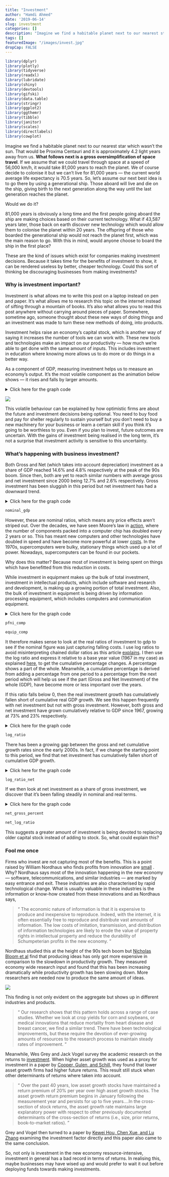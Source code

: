 ```yaml
---
title: "Investment"
author: "Hamdi Ahmed"
date: '2019-06-14'
slug: investment
categories: []
description: "Imagine we find a habitable planet next to our nearest star which wasn’t the sun. That would be Proxima Centauri and it is approximately 4.2 light years away from us[...] "
tags: []
featuredImage: "/images/invest.jpg"
dropCap: FALSE
---
```




``` r

library(dplyr)
library(plotly)
library(tidyverse)
library(readxl)
library(lubridate)
library(shiny)
library(devtools)
library(gifski)
library(data.table)
library(stringr)
library(ggplot2)
library(ggthemr)
library(tibble)
library(janitor)
library(scales)
library(directlabels)
library(cowplot)

```

Imagine we find a habitable planet next to our nearest star which wasn’t the sun. That would be Proxima Centauri and it is approximately 4.2 light years away from us. **What follows next is a gross oversimplification of space travel**. If we assume that we could travel through space at a speed of 56,000 km/h, it would take 81,000 years to reach the planet. We of course decide to colonise it but we can’t live for 81,000 years — the current world average life expectancy is 70.5 years. So, let’s assume our next best idea is to go there by using a generational ship. Those aboard will live and die on the ship, giving birth to the next generation along the way until the last generation reaches the planet. 

Would we do it? 

81,000 years is obviously a long time and the first people going aboard the ship are making choices based on their current technology. What if 43,587 years later, those back on earth discover new technology which would allow them to colonise the planet within 20 years. The offspring of those who boarded the generational ship would not reach the planet first, which was the main reason to go. With this in mind, would anyone choose to board the ship in the first place?

These are the kind of issues which exist for companies making investment decisions. Because it takes time for the benefits of investment to show, it can be rendered useless by better, cheaper technology. Could this sort of thinking be discouraging businesses from making investments?

### **Why is investment important?**

Investment is what allows me to write this post on a laptop instead on pen and paper. It’s what allows me to research this topic on the internet instead of sifting through a mountain of books. It’s also what allows you to read this post anywhere without carrying around pieces of paper. Somewhere, sometime ago, someone thought about these new ways of doing things and an investment was made to turn these new methods of doing, into products.

Investment helps raise an economy’s capital stock, which is another way of saying it increases the number of tools we can work with. These new tools and technologies make an impact on our productivity — how much we’re able to get done with the same amount of inputs. This includes investment in education where knowing more allows us to do more or do things in a better way.

As a component of GDP, measuring investment helps us to measure an economy’s output. It’s the most volatile component as the animation below shows — it rises and falls by larger amounts.

<details>
<summary>Click here for the graph code</summary>
<p>
```r
mydir <- "C:/Users/Hamdi/Desktop"

volatile2 <-read_excel("volatility2.xlsx")

colnames(volatile2)[1]<-"cycle"

volatile2$year<-substr(volatile2$cycle,1,4)

volatile2$month<-as.numeric(substr(volatile2$cycle,7,7))*3

volatile2$date<-as.Date(ISOdate(volatile2$year,volatile2$month,1))

colnames(volatile2)[2]<-"Investment"
colnames(volatile2)[3]<-"Consumption"
colnames(volatile2)[4]<-"Government Expenditure"


volatile2 %>% select(-cycle,-year,-month) %>% 
  gather(indicator,percent,-date) ->volatile.df

mycap1<-"Source: https://fredblog.stlouisfed.org/2015/08/gdp-components-volatility/"


blist<-c("Investment","Consumption","Government Expenditure")

volatile.dt2<-data.table(volatile.df)[year(date)>1970 & indicator %in% blist,]

xlist<-unique(volatile.dt2[year(date)>1979]$date)

M<-length(xlist)



ggthemr("fresh")

volatile.plot<-function(i=1){
  ggplot(data=volatile.dt2[year(date)>1979 & 
                             date<=xlist[i] &
                             indicator %in% blist],
         aes(x=date,y=percent,color=indicator,linetype=indicator,label=indicator))+
    scale_color_manual(values=c("#000000", "#009E73", "#D55E00"))+
    geom_line(size=1.1)+
    scale_x_date(breaks=seq(xlist[1],xlist[M]+years(1),"5 year"),
                 date_labels="%Y",limits=c(xlist[1],xlist[M]+years(1)))+ 
    geom_hline(yintercept=0,linetype=2)+
    scale_y_continuous(breaks=seq(-30,45,5),limits=c(-35,40))+
    geom_text(data=volatile.dt2[date==xlist[i] &
                                  indicator %in% blist],
              hjust=0,nudge_x=30,size=2.5)+
    theme(legend.position="bottom",
          legend.title = element_blank(),
          plot.caption=element_text(hjust=0,size=9),
          plot.subtitle=element_text(face="italic"))+
    labs(x="",y="",title="Percentage Change from Year Ago",
         caption=mycap1) 
}




volatile.plot(M) 



files = list.files(
  'content/', '[.](Rmd)$', full.names = TRUE,
  recursive = TRUE
)


for(f in files){
  x <- readLines(f)
  y <- gsub( '\\{\\{ site.url\\}\\}', "../../../..", x )
  cat(y, file=f, sep="\n")}


gif_file <- save_gif({for (i in seq(1,M)){  
  g<- volatile.plot(i)
  print(g)
  print(paste(i,"out of",M))
}
  for (ii in 1:20){
    print(g)
    print(paste(ii,"out of",20))
  }
}, gif_file = paste0(mydir,"/volatile3.gif"), width = 1200, height = 800, res = 144, delay=1/10)
utils::browseURL(gif_file)
```
</p>
</details>

![](/images/volatile3.gif) 


This volatile behaviour can be explained by how optimistic firms are about the future and investment decisions being optional. You need to buy food and pay for shelter regularly to sustain yourself but you don’t need to buy a new machinery for your business or learn a certain skill if you think it’s going to be worthless to you. Even if you plan to invest, future outcomes are uncertain. With the gains of investment being realised in the long term, it’s not a surprise that investment activity is sensitive to this uncertainty.

### **What's happening with business investment?**

Both Gross and Net (which takes into account depreciation) investment as a share of GDP reached 14.6% and 4.8% respectively at the peak of the 90s boom. Since then, both are yet to reach similar numbers with average gross and net investment since 2000 being 12.7% and 2.6% respectively. Gross investment has been sluggish in this period but net investment has had a downward trend.

<details>
<summary>Click here for the graph code</summary>
<p>
``` r
fixed <- read.csv("fixed_investment.csv")

fixed <- fixed %>% 
  select(date, pfni_gdp, net_gdp)

colnames(fixed)[2]<-"Gross"
colnames(fixed)[3]<-"Net"

fixed.df <- fixed %>% 
  gather(indicator, percent, -date)

ggthemr("fresh")

darken_swatch(0.2)

windowsFonts(SansSerif=windowsFont("FiraMono-Regular"))

xmarg = margin(10,15,0,0)
ymarg = margin(5,5,0,0)

capt = "Source: BEA. Gross investment is private nonresidential fixed investment. Net is gross minus depreciation"

title = "Gross and Net Investment as a Percentage of GDP"

mytheme <- theme(legend.position = "bottom",
                 legend.title = element_blank(),
                 plot.caption=element_text(hjust=0,size=9),
                 plot.title = element_text(hjust=0.5, size=16),
                 axis.title.y = element_text(margin = ymarg, size = 12, face = "bold"),
                 axis.title.x = element_text(margin = xmarg, size = 12, face = "bold"),
                 axis.text.x = element_text(size=10),
                 axis.text.y = element_text(size=10)) 


nominal_gdp <- ggplot(fixed.df, aes(x =date, y = percent, color = indicator, label = indicator)) +
  scale_color_manual(values=c("#0072B2", "#D55E00")) +
  geom_line(size = 1) +
  ylim(0, 16) +
  scale_x_continuous(breaks=seq(1967, 2017, 5))+
  ggtitle(title) +
  mytheme +
  labs(x = "Date", y = "Percent of GDP", caption = capt)

```
</p>
</details>

```r

nominal_gdp
```

However, these are nominal ratios, which means any price effects aren’t striped out. Over the decades, we have seen Moore’s law in <a href="https://en.wikipedia.org/wiki/Moore%27s_law" target="_blank">action</a>, where the number of components packed into a computer chip has doubled every 2 years or so. This has meant new computers and other technologies have doubled in speed and have become more powerful at lower <a href="https://www.washingtonpost.com/opinions/the-power-of-moores-law/2015/04/19/f1806c98-e6b6-11e4-9a6a-c1ab95a0600b_story.html?utm_term=.67a8c53ba071" target="_blank">costs</a>. In the 1970s, supercomputers were bulky, stationary things which used up a lot of power. Nowadays, supercomputers can be found in our pockets.

Why does this matter? Because most of investment is being spent on things which have benefitted from this reduction in costs.

While investment in equipment makes up the bulk of total investment, investment in intellectual products, which include software and research and development, is making up a growing portion of total investment. Also, the bulk of investment in equipment is being driven by information processing equipment, which includes computers and communication equipment. 

<details>
<summary>Click here for the graph code</summary>
<p>
``` r

fixed <- read.csv("fixed_investment.csv")

fixed %>% 
  mutate(equip_total = (equipment/pfni)*100) -> fixed

fixed %>% 
  mutate(struct_total = (structure/pfni)*100) -> fixed

fixed %>% 
  mutate(intellect_total = (intellectual/pfni)*100) -> fixed

fixed.df <- fixed %>% 
  select(date, equip_total, struct_total, intellect_total)

colnames(fixed.df)[2]<-"Equipment"
colnames(fixed.df)[3]<-"Structure"
colnames(fixed.df)[4]<-"Intellectual"

fixed.df <- fixed.df %>% 
  gather(indicator, percent, -date)

fixed.df2 <- fixed %>% 
  select(date, info_equip, industrial_equip, transportation_equip, other_equip)

colnames(fixed.df2)[2]<-"Information"
colnames(fixed.df2)[3]<-"Industrial"
colnames(fixed.df2)[4]<-"Tranportation"
colnames(fixed.df2)[5]<-"Other"

fixed.df2 <- fixed.df2 %>% 
  gather(indicator, percent, -date)

ggthemr("fresh")

darken_swatch(0.2)

windowsFonts(SansSerif=windowsFont("FiraMono-Regular"))

xmarg = margin(10,15,0,0)
ymarg = margin(5,5,0,0)

capt = "Source: BEA"

title = "Equipment, Structure and Intellectual Investment 
as a Percentage of Gross Investment"

mytheme <- theme(legend.position = "bottom",
                 legend.title = element_blank(),
                 plot.caption=element_text(hjust=0,size=9),
                 plot.title = element_text(hjust=0.5, size=16),
                 axis.title.y = element_text(margin = ymarg, size = 12, face = "bold"),
                 axis.title.x = element_text(margin = xmarg, size = 12, face = "bold"),
                 axis.text.x = element_text(size=10),
                 axis.text.y = element_text(size=10))

pfni_comp <- ggplot(fixed.df, aes(x =date, y = percent, color = indicator)) +
  scale_color_manual(values=c("#009E73", "#F0E442", "#0072B2")) +
  geom_line(size = 1) +
  labs(x = "Date", y = "Percent", caption = capt) +
  ylim(0, 70) +
  scale_x_continuous(breaks=seq(1967, 2017, 5))+
  ggtitle(title) +
  mytheme

equip_comp <- ggplot(fixed.df2, aes(x =date, y = percent, color = indicator)) +
  scale_color_manual(values=c("#000000", "#56B4E9", "#D55E00", "#CC79A7")) +
  geom_line(size = 1)  +
  ylim(5, 45) +
  scale_x_continuous(breaks=seq(1967, 2017, 5))+
  ggtitle("Information, Industrial, Tranportation and Other 
  as a Percentage of Total Investment in Equipment") +
  mytheme +
  labs(x = "Date", y = "Percent", caption = capt)

```
</p>
</details>

```r

pfni_comp
```

```r

equip_comp
```


It therefore makes sense to look at the real ratios of investment to gdp to see if the nominal figure was just capturing falling costs. I use log ratios to avoid misinterpreting chained dollar ratios as this article <a href="http://econbrowser.com/archives/2018/03/assessing-trends-in-real-shares" target="_blank">explains</a>. I then use the log ratio and express it relative to a base year value (1967 in my case) as explained <a href="http://econbrowser.com/archives/2015/08/to-log-or-not-to-log-part-iii" target="_blank">here</a>, to get the cumulative percentage changes. A percentage shows a part of the whole. Meanwhile, a cumulative percentage is derived from adding a percentage from one period to a percentage from the next period which will help us see if the part (Gross and Net Investment) of the whole (GDP), have become more or less important over the years. 

If this ratio falls below 0, then the real investment growth has cumulatively fallen short of cumulative real GDP growth. We see this happen frequently with net investment but not with gross investment. However, both gross and net investment have grown cumulatively relative to GDP since 1967, growing at 73% and 23% respectively.

<details>
<summary>Click here for the graph code</summary>
<p>
``` r

fixed <- read.csv("fixed_investment.csv")

fixed <- fixed %>% 
  select(date, real_pfni, real_net, real_gdp)

fixed <- fixed %>% 
  mutate(pfni_ratio = (log(real_pfni/real_pfni[date == "1967"]) - 
                         log(real_gdp/real_gdp[date == "1967"])),
         net_ratio = (log(real_net/real_net[date == "1967"]) - 
                        log(real_gdp/real_gdp[date == "1967"])))

fixed_ratio <- fixed %>% 
  select(date, pfni_ratio, net_ratio)

colnames(fixed_ratio)[2]<-"Log ratio Gross Investment"
colnames(fixed_ratio)[3]<-"Log ratio Net Ivestment"

fixed.df <- fixed_ratio %>% 
  gather(indicator, percent, -date)


ggthemr("fresh")

darken_swatch(0.2)

windowsFonts(SansSerif=windowsFont("FiraMono-Regular"))

xmarg = margin(10,15,0,0)
ymarg = margin(5,5,0,0)

capt = "Log ratio of real gross and net investment to real GDP (Chained 2012 Dollars), normalized to 1967=0. Gross investment is private nonresidential fixed investment. Net is gross minus depreciation. Source: BEA and author's calculations"

capt<-str_wrap(capt,width=110)

title = "Log Ratio of Gross and Net Investment"

mytheme <- theme(legend.position = "bottom",
                 legend.title = element_blank(),
                 plot.caption=element_text(hjust=0,size=9),
                 plot.title = element_text(hjust=0.5, size=16),
                 axis.title.y = element_text(margin = ymarg, size = 12, face = "bold"),
                 axis.title.x = element_text(margin = xmarg, size = 12, face = "bold"),
                 axis.text.x = element_text(size=10),
                 axis.text.y = element_text(size=10)) 


log_ratio <- ggplot(fixed.df, aes(x =date, y = percent, color = indicator, label = indicator)) +
  scale_color_manual(values=c("#0072B2", "#D55E00")) +
  geom_line(size = 1) +
  geom_hline(yintercept=0, linetype="dashed", 
                color = "black", size=0.7) +
  ylim(-1.5, 1) +
  scale_x_continuous(breaks=seq(1967, 2017, 5))+
  ggtitle(title) +
  mytheme + 
  labs(x = "Date", y = "Log Ratio", caption = capt)

```
</p>
</details>


```r

log_ratio

```

There has been a growing gap between the gross and net cumulative growth rates since the early 2000s. In fact, if we change the starting point to this period, we find that net investment has cumulatively fallen short of cumulative GDP growth.

<details>
<summary>Click here for the graph code</summary>
<p>
``` r


fixed <- read.csv("fixed_investment.csv")

fixed <- fixed %>% 
  select(date, real_net, real_gdp)

fixed$date <- as.Date(ISOdate(fixed$date, 1, 1))

fixed <- fixed %>% 
  filter(date >= "2000-01-01")


fixed <- fixed %>% 
  mutate(net_ratio = (log(real_net/real_net[date == "2000-01-01"])-
                      log(real_gdp/real_gdp[date == "2000-01-01"])))


fixed_ratio <- fixed %>% 
  select(date, net_ratio)

colnames(fixed_ratio)[2]<-"net_ratio"



ggthemr("fresh")

darken_swatch(0.2)

windowsFonts(SansSerif=windowsFont("FiraMono-Regular"))

xmarg = margin(10,15,0,0)
ymarg = margin(5,5,0,0)

capt = "Log ratio of net investment to real GDP (Chained 2012 Dollars), normalized to 2000=0. Gross investment is private nonresidential fixed investment. Net is gross minus depreciation. Source: BEA and author's calculations"

capt<-str_wrap(capt,width=110)

title = "Log Ratio of Real Net Investment Normalized to 2000"

mytheme <- theme(legend.position = "bottom",
                 legend.title = element_blank(),
                 plot.caption=element_text(hjust=0,size=9),
                 plot.title = element_text(hjust=0.5, size=16),
                 axis.title.y = element_text(margin = ymarg, size = 12, face = "bold"),
                 axis.title.x = element_text(margin = xmarg, size = 12, face = "bold"),
                 axis.text.x = element_text(size=10),
                 axis.text.y = element_text(size=10))





log_ratio_net <- ggplot(fixed_ratio, aes(x =date, y = net_ratio)) +
  scale_color_manual(values=c("#D55E00")) +
  geom_line(size = 1) +
  ggtitle(title) +
  mytheme +
  labs(x = "Date", y = "Net Log Ratio", caption = capt)

```
</p>
</details>


```r

log_ratio_net

```

If we then look at net investment as a share of gross investment, we discover that it’s been falling steadily in nominal and real terms.

<details>
<summary>Click here for the graph code</summary>
<p>
``` r

fixed <- read.csv("fixed_investment.csv")

fixed <- fixed %>% 
  select(date, net_pfni)

colnames(fixed)[2]<-"Net Investment as Ratio of Gross Investment"

fixed.df <- fixed %>% 
  gather(indicator, percent, -date)

fixed2 <- read.csv("fixed_investment.csv")

fixed2 <- fixed2 %>% 
  select(date, net_pfni_ratio)

colnames(fixed2)[2]<-"Log Net Investment as Ratio of Log Gross Investment"

fixed2.df <- fixed2 %>% 
  gather(indicator, percent, -date)

ggthemr("fresh")

darken_swatch(0.2)

windowsFonts(SansSerif=windowsFont("FiraMono-Regular"))

xmarg = margin(10,15,0,0)
ymarg = margin(5,5,0,0)

capt1 = "Source: BEA and author's calculations"

capt2 = "Log ratio of real net investment to real gross investment (Chained 2012 Dollars). Gross investment is private nonresidential fixed investment. Net is gross minus depreciation. Source: BEA and author's calculations"

capt2<-str_wrap(capt2,width=110)

title = "Net Investment as a Percentage of 
        Gross Investment"

mytheme <- theme(legend.position = "none",
                 legend.title = element_blank(),
                 plot.caption=element_text(hjust=0,size=9),
                 plot.title = element_text(hjust=0.5, size=16),
                 axis.title.y = element_text(margin = ymarg, size = 12, face = "bold"),
                 axis.title.x = element_text(margin = xmarg, size = 12, face = "bold"),
                 axis.text.x = element_text(size=10),
                 axis.text.y = element_text(size=10)) 


net_gross_percent <- ggplot(fixed.df, aes(x =date, y = percent, color = indicator, label = indicator)) +
  scale_color_manual(values=c("#0072B2")) +
  geom_line(size = 1) +
  labs(x = "Date", y = "Percent", caption = capt1) +
  ylim(5, 45) +
  scale_x_continuous(breaks=seq(1967, 2017, 5))+
  ggtitle(title) +
  mytheme


net_log_ratio <- ggplot(fixed2.df, aes(x =date, y = percent, color = indicator, label = indicator)) +
  scale_color_manual(values=c("#D55E00")) +
  geom_line(size = 1) +
  ylim(-3, -1) +
  scale_x_continuous(breaks=seq(1967, 2017, 5))+
  ggtitle("Log Ratio of Net investment to 
          Gross Investment") +
  mytheme +
  labs(x = "Date", y = "Log Ratio", caption = capt2)

```
</p>
</details>


```r

net_gross_percent
```

```r

net_log_ratio
```

This suggests a greater amount of investment is being devoted to replacing older capital stock instead of adding to stock. So, what could explain this?

### **Fool me once**

Firms who invest are not capturing most of the benefits. This is a point raised by William Nordhaus who finds profits from innovation are <a href="https://papers.ssrn.com/sol3/papers.cfm?abstract_id=820309" target="_blank">small</a> . Why? Nordhaus says most of the innovation happening in the new economy — software, telecommunications, and similar industries — are marked by easy entrance and exit. These industries are also characterised by rapid technological change. What is usually valuable in these industries is the information or know-how created from these innovations and as Nordhaus says,

>“ The economic nature of information is that it is expensive to produce and inexpensive to reproduce. Indeed, with the internet, it is often essentially free to reproduce and distribute vast amounts of information. The low costs of imitation, transmission, and distribution of information technologies are likely to erode the value of property rights in intellectual property and reduce the durability of Schumpeterian profits in the new economy. ”

Nordhaus studied this at the height of the 90s tech boom but <a href="https://voxeu.org/article/ideas-aren-t-running-out-they-are-getting-more-expensive-find" target="_blank">Nicholas Bloom et al</a> find that producing ideas has only got more expensive in comparison to the slowdown in productivity growth. They measured economy wide research input and found that this has been increasing dramatically while productivity growth has been slowing down. More researchers are needed now to produce the same amount of ideas.

![](/images/expensive.png)

This finding is not only evident on the aggregate but shows up in different industries and products.

>“ Our research shows that this pattern holds across a range of case studies. Whether we look at crop yields for corn and soybeans, or medical innovations that reduce mortality from heart disease and breast cancer, we find a similar trend. There have been technological improvements, but these require the devotion of ever-growing amounts of resources to the research process to maintain steady rates of improvement. ”

Meanwhile, Wes Grey and Jack Vogel survey the academic research on the returns to <a href="https://alphaarchitect.com/2018/03/20/buybacks-viewed-through-an-alternative-lens-investment/" target="_blank">investment</a>. When higher asset growth was used as a proxy for investment in a paper by <a href="https://papers.ssrn.com/sol3/papers.cfm?abstract_id=1335524&" target="_blank">Cooper, Gulen, and Schill</a>, they found that lower asset growth firms had higher future returns. This result still stuck when other determinants of returns where taken into account.

>“ Over the past 40 years, low asset growth stocks have maintained a return premium of 20% per year over high asset growth stocks. The asset growth return premium begins in January following the measurement year and persists for up to five years....In the cross-section of stock returns, the asset growth rate maintains large explanatory power with respect to other previously documented determinants of the cross-section of returns (i.e., size, prior returns, book-to-market ratios). ”

Grey and Vogel then turned to a paper by <a href="http://theinvestmentcapm.com/HouXueZhang2015RFS.pdf" target="_blank">Kewei Hou, Chen Xue, and Lu Zhang</a> examining the investment factor directly and this paper also came to the same conclusion. 

So, not only is investment in the new economy resource-intensive, investment in general has a bad record in terms of returns. In realising this, maybe businesses may have wised up and would prefer to wait it out before deploying funds towards making investments.
















